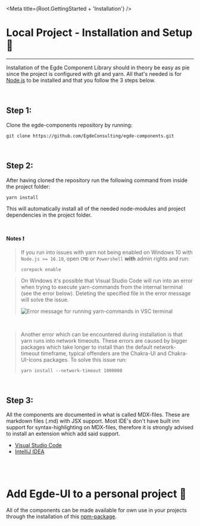 
<Meta title={Root.GettingStarted + 'Installation'} />

# Local Project - Installation and Setup 🔨

<hr />

Installation of the Egde Component Library should in theory be easy as pie since
the project is configured with git and yarn. All that's needed is for [Node.js](https://nodejs.org/en/download/)
to be installed and that you follow the 3 steps below.

<br />

## Step 1:

Clone the egde-components repository by running:

```
git clone https://github.com/EgdeConsulting/egde-components.git
```

<br />

## Step 2:

After having cloned the repository run the following command from inside the project folder:

```
yarn install
```

This will automatically install all of the needed node-modules and project dependencies in the project folder.

<br />

**Notes ❗**

> If you run into issues with yarn not being enabled on Windows 10 with `Node.js >= 16.10`,
> open `CMD` or `Powershell` **with** admin rights and run:
>
> ```
> corepack enable
> ```

> On Windows it's possible that Visual Studio Code will run into an error when trying to
> execute yarn-commands from the internal terminal (see the error below). Deleting the
> specified file in the error message will solve the issue.
>
> ![Error message for running yarn-commands in VSC terminal](https://i.imgur.com/HbfIOui.png)

<br />

> Another error which can be encountered during installation is that yarn runs into network timeouts.
> These errors are caused by bigger packages which take longer to install than the default network-timeout
> timeframe, typical offenders are the Chakra-UI and Chakra-UI-Icons packages. To solve this issue run:
>
> ```
> yarn install --network-timeout 1000000
> ```

<br />

## Step 3:

All the components are documented in what is called MDX-files. These are markdown files (.md) with JSX
support. Most IDE's don't have built inn support for syntax-highlighting on MDX-files, therefore it is
strongly advised to install an extension which add said support.

-   [Visual Studio Code](https://marketplace.visualstudio.com/items?itemName=silvenon.mdx)
-   [IntelliJ IDEA](https://plugins.jetbrains.com/plugin/14944-mdx)

<br />
<br />

# Add Egde-UI to a personal project 🔗

All of the components can be made available for own use in your projects through the installation of this [npm-package]().
